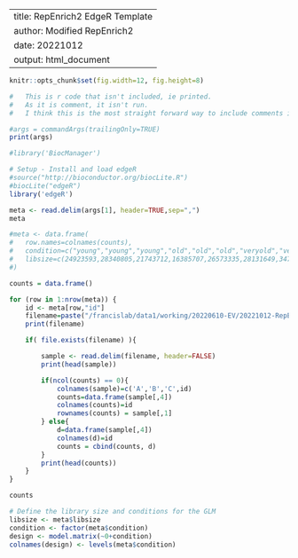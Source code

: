 
---
title: RepEnrich2 EdgeR Template
author: Modified RepEnrich2
date: 20221012
output: html_document
---

<!--

THAT MUST BE FIRST TO BE USEFUL!

-->

```r
knitr::opts_chunk$set(fig.width=12, fig.height=8) 
```


<!--

This is a comment that will only be rendered as an html comment.

Not sure what happens if output is a pdf document.

-->

```r
#	This is r code that isn't included, ie printed.
#	As it is comment, it isn't run.
#	I think this is the most straight forward way to include comments in an rmarkdown file.
```


```r
#args = commandArgs(trailingOnly=TRUE)
print(args)
```



```r
#library('BiocManager')

# Setup - Install and load edgeR
#source("http://bioconductor.org/biocLite.R")
#biocLite("edgeR")
library('edgeR')
```




```r
meta <- read.delim(args[1], header=TRUE,sep=",")
meta

#meta <- data.frame(
#	row.names=colnames(counts),
#	condition=c("young","young","young","old","old","old","veryold","veryold","veryold"),
#	libsize=c(24923593,28340805,21743712,16385707,26573335,28131649,34751164,37371774,28236419)
#)
```



```r
counts = data.frame()

for (row in 1:nrow(meta)) {
	id <- meta[row,"id"]
	filename=paste("/francislab/data1/working/20220610-EV/20221012-RepEnrich2/out/",id,"/",id,"_fraction_counts.txt",sep="")
	print(filename)

	if( file.exists(filename) ){

		sample <- read.delim(filename, header=FALSE)
		print(head(sample))

		if(ncol(counts) == 0){
			colnames(sample)=c('A','B','C',id)
			counts=data.frame(sample[,4])
			colnames(counts)=id
			rownames(counts) = sample[,1]
		} else{
			d=data.frame(sample[,4])
			colnames(d)=id
			counts = cbind(counts, d)
		}
		print(head(counts))
	}
}

```


```r
counts
```





```r
# Define the library size and conditions for the GLM
libsize <- meta$libsize
condition <- factor(meta$condition)
design <- model.matrix(~0+condition)
colnames(design) <- levels(meta$condition)
```



<!--
#```{r}
## Build a DGE object for the GLM
#y <- DGEList(counts=counts, lib.size=libsize)
#```
#
#
#```{r}
## Normalize the data
#y <- calcNormFactors(y)
#y$samples
#plotMDS(y)
#```
#
#```{r}
## Estimate the variance
#y <- estimateGLMCommonDisp(y, design)
#y <- estimateGLMTrendedDisp(y, design)
#y <- estimateGLMTagwiseDisp(y, design)
#plotBCV(y)
#```
#
#
#
#```{r}
## Build an object to contain the normalized read abundance
#logcpm <- cpm(y, log=TRUE, lib.size=libsize)
#logcpm <- as.data.frame(logcpm)
#colnames(logcpm) <- factor(meta$condition)
#```
#
#
#```{r}
## Conduct fitting of the GLM
#yfit <- glmFit(y, design)
#```
#
#
#```{r}
## Initialize result matrices to contain the results of the GLM
#results <- matrix(nrow=dim(counts)[1],ncol=0)
#logfc <- matrix(nrow=dim(counts)[1],ncol=0)
#```
#
#
#
#
#```{r}
## Make the comparisons for the GLM
##my.contrasts <- makeContrasts(
##	veryold_old = veryold – old,
##	veryold_young = veryold – young,
##	old_young = old – young,
##	levels = design
##)
#
###	https://www.rdocumentation.org/packages/limma/versions/3.28.14/topics/makeContrasts
#
#my.contrasts <- makeContrasts(
##	veryold_old = veryold – old,
##	veryold_young = veryold – young,
##	old_young = old – young,
#	Primary_TestSE = Primary – TestSE,
#	levels = design
#)
#```
#
#
#```{r}
## Define the contrasts used in the comparisons
##allcontrasts = c(
##	"veryold_old",
##	"veryold_young",
##	"old_young"
##)
#allcontrasts = c(
#	"Primary_TestSE"
#)
#```
#
#
#
#
#
#
#
#```{r}
## Conduct a for loop that will do the fitting of the GLM for each comparison
## Put the results into the results objects
#for(current_contrast in allcontrasts) {
#	lrt <- glmLRT(yfit, contrast=my.contrasts[,current_contrast])
#	plotSmear(lrt, de.tags=rownames(y))
#	title(current_contrast)
#	res <- topTags(lrt,n=dim(c)[1],sort.by="none")$table
#	colnames(res) <- paste(colnames(res),current_contrast,sep=".")
#	results <- cbind(results,res[,c(1,5)])
#	logfc <- cbind(logfc,res[c(1)])
#}
#```
#
#
#
#```{r}
## Add the repeat types back into the results.
## We should still have the same order as the input data
##results$class <- young_r1[,2]
##results$type <- young_r1[,3]
#```
#
#
#```{r}
## Sort the results table by the logFC
##results <- results[with(results, order(-abs(logFC.old_young))), ]
#results <- results[with(results, order(-abs(logFC.Primary_TestSE))), ]
#```
#
#
#```{r}
### Save the results
##write.table(results, 'results.txt', quote=FALSE, sep="\t")
#```
#
#
#```{r}
## Plot Fold Changes for repeat classes and types
#for(current_contrast in allcontrasts) {
#	logFC <- results[, paste0("logFC.", current_contrast)]
#	# Plot the repeat classes
#	classes <- with(results, reorder(class, -logFC, median))
#	par(mar=c(6,10,4,1))
#	boxplot(logFC ~ classes, data=results, outline=FALSE, horizontal=TRUE,
#		las=2, xlab="log(Fold Change)", main=current_contrast)
#	abline(v=0)
#	# Plot the repeat types
#	types <- with(results, reorder(type, -logFC, median))
#	boxplot(logFC ~ types, data=results, outline=FALSE, horizontal=TRUE,
#		las=2, xlab="log(Fold Change)", main=current_contrast)
#	abline(v=0)
#}
#```
#
#
-->


